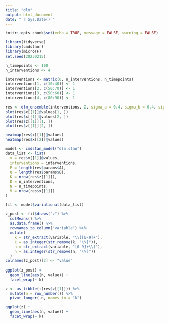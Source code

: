 ```yaml
---
title: "dlm"
output: html_document
date: "`r Sys.Date()`"
---
```


```r
knitr::opts_chunk$set(echo = TRUE, message = FALSE, warning = FALSE)
```

```r
library(tidyverse)
library(cmdstanr)
library(microTF)
set.seed(20230215)

n_timepoints <- 100
n_interventions <- 4

interventions <- matrix(0, n_interventions, n_timepoints)
interventions[1, c(10:40)] <- 1
interventions[2, c(50:70)] <- 1
interventions[3, c(50:60)] <- 1
interventions[4, c(80:90)] <- 1

res <- dlm_ensemble(interventions, 2, sigma_a = 0.4, sigma_b = 0.4, sigma_e = 0.1, sigma_z = 0.2, P = 2, Q = 2)
plot(res$x[[1]]@values[1, ])
plot(res$x[[1]]@values[2, ])
plot(res$z[[1]][1, ])
plot(res$z[[1]][2, ])

heatmap(res$x[[1]]@values)
heatmap(res$x[[2]]@values)
```

```r
model <- cmdstan_model("dlm.stan")
data_list <- list(
  x = res$x[[1]]@values,
  interventions = interventions,
  P = length(res$params$A),
  Q = length(res$params$B),
  K = nrow(res$z[[1]]),
  D = n_interventions,
  N = n_timepoints,
  V = nrow(res$x[[1]])
)

fit <- model$variational(data_list)
```

```r
z_post <- fit$draws("z") %>%
  colMeans() %>%
  as.data.frame() %>%
  rownames_to_column("variable") %>%
  mutate(
    k = str_extract(variable, "\\[[0-9]+"),
    k = as.integer(str_remove(k, "\\[")),
    n = str_extract(variable, "[0-9]+\\]"),
    n = as.integer(str_remove(n, "\\]"))
  )
colnames(z_post)[2] <- "value"
    
ggplot(z_post) +
  geom_line(aes(n, value)) +
  facet_wrap(~ k)
```

```r
z <- as_tibble(t(res$z[[1]])) %>%
  mutate(n = row_number()) %>%
  pivot_longer(-n, names_to = "k")

ggplot(z) +
  geom_line(aes(n, value)) +
  facet_wrap(~ k)
```


